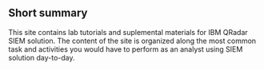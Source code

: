 
## Short summary

<PageDescription>

This site contains lab tutorials and suplemental materials for IBM QRadar SIEM solution. The content of the site is organized along the most common task and activities you would have to perform as an analyst using SIEM solution day-to-day.

</PageDescription>
